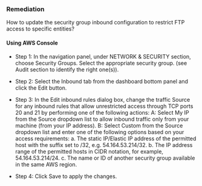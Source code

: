 ### Remediation

How to update the security group inbound configuration to restrict FTP access to specific entities?

#### Using AWS Console

- Step 1: In the navigation panel, under NETWORK & SECURITY section, choose Security Groups. Select the appropriate security group.
  (see Audit section to identify the right one(s)).

- Step 2: Select the Inbound tab from the dashboard bottom panel and click the Edit button.

- Step 3: In the Edit inbound rules dialog box, change the traffic Source for any inbound rules that allow unrestricted access through TCP ports 20 and 21 by performing one of the following actions:
  A: Select My IP from the Source dropdown list to allow inbound traffic only from your machine (from your IP address).
  B: Select Custom from the Source dropdown list and enter one of the following options based on your access requirements:
  a. The static IP/Elastic IP address of the permitted host with the suffix set to /32, e.g. 54.164.53.214/32.
  b. The IP address range of the permitted hosts in CIDR notation, for example, 54.164.53.214/24.
  c. The name or ID of another security group available in the same AWS region.

- Step 4: Click Save to apply the changes.
